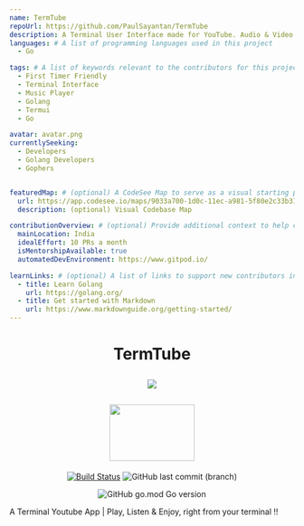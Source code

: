 ```yaml
---
name: TermTube
repoUrl: https://github.com/PaulSayantan/TermTube
description: A Terminal User Interface made for YouTube. Audio & Video Playback right from your Terminal.
languages: # A list of programming languages used in this project
  - Go

tags: # A list of keywords relevant to the contributors for this project
  - First Timer Friendly
  - Terminal Interface
  - Music Player
  - Golang
  - Termui
  - Go

avatar: avatar.png
currentlySeeking:
  - Developers
  - Golang Developers
  - Gophers


featuredMap: # (optional) A CodeSee Map to serve as a visual starting point for contributors
  url: https://app.codesee.io/maps/9033a700-1d0c-11ec-a981-5f80e2c33b31
  description: (optional) Visual Codebase Map

contributionOverview: # (optional) Provide additional context to help contributors match well with your project
  mainLocation: India
  idealEffort: 10 PRs a month
  isMentorshipAvailable: true
  automatedDevEnvironment: https://www.gitpod.io/

learnLinks: # (optional) A list of links to support new contributors in learning about your project and tech stack and culture / community
  - title: Learn Golang
    url: https://golang.org/
  - title: Get started with Markdown
    url: https://www.markdownguide.org/getting-started/
---
```


<Overview>

<h1 align="center">TermTube

![](https://img.shields.io/badge/YouTube-Terminal%20App-black?logoColor=fc2803&style=for-the-badge&logo=youtube)

<img src="https://user-images.githubusercontent.com/53504602/92931573-454e8400-f461-11ea-904f-8fad59bb0d2a.gif" width="150" height="100"/>

</h1>

<div align="center">

[![Build Status](https://img.shields.io/endpoint.svg?url=https%3A%2F%2Factions-badge.atrox.dev%2FPaulSayantan%2Fyoutube-tui%2Fbadge%3Fref%3Dmaster&style=for-the-badge&color=green)](https://actions-badge.atrox.dev/PaulSayantan/youtube-tui/goto?ref=master)
![GitHub last commit (branch)](https://img.shields.io/github/last-commit/PaulSayantan/youtube-tui/master?style=for-the-badge&logo=github&color=orange)

![GitHub go.mod Go version](https://img.shields.io/github/go-mod/go-version/PaulSayantan/youtube-tui?style=for-the-badge&logo=go)
</div>

A Terminal Youtube App | Play, Listen &amp; Enjoy, right from your terminal !!

</Overview>
